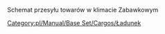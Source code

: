 

Schemat przesyłu towarów w klimacie Zabawkowym
[[Category:pl/Manual/Base Set/Cargos/Ładunek]]

{{pl/Manual/Navbox Schematy przesyłu}}